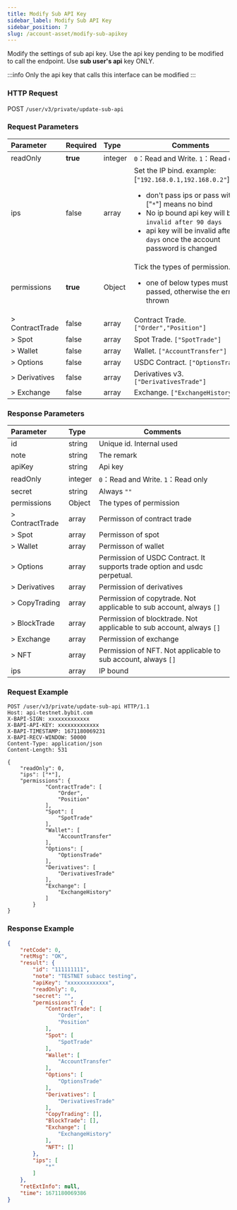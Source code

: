 ```yaml
---
title: Modify Sub API Key
sidebar_label: Modify Sub API Key
sidebar_position: 7
slug: /account-asset/modify-sub-apikey
---
```

Modify the settings of sub api key. Use the api key pending to be modified to call the endpoint. Use **sub user's api** key ONLY.

:::info
 Only the api key that calls this interface can be modified
:::

### HTTP Request
POST `/user/v3/private/update-sub-api`

### Request Parameters
| Parameter | Required | Type | Comments|
|:----- |:-------|:-----|------ |
|readOnly |<b>true</b> |integer |`0`：Read and Write. `1`：Read only |
|ips |false |array |Set the IP bind. example: [`"192.168.0.1,192.168.0.2"`]<b>note:</b><ul><li>don't pass ips or pass with ["`*`"] means no bind</li><li>No ip bound api key will be `invalid after 90 days`</li><li>api key will be invalid after `7 days` once the account password is changed</li></ul>|
|permissions |<b>true</b> |Object |Tick the types of permission.<ul><li> one of below types must be passed, otherwise the error is thrown</li></ul>|
|> ContractTrade |false |array |Contract Trade. `["Order","Position"]` |
|> Spot |false |array |Spot Trade. `["SpotTrade"]` |
|> Wallet |false |array |Wallet. `["AccountTransfer"]` |
|> Options |false |array |USDC Contract. `["OptionsTrade"]`|
|> Derivatives |false |array |Derivatives v3. `["DerivativesTrade"]`|
|> Exchange |false |array |Exchange. `["ExchangeHistory"]` |

### Response Parameters
| Parameter | Type | Comments|
|:----- |:-----|----- |
|id |string |Unique id. Internal used|
|note |string |The remark |
|apiKey |string |Api key |
|readOnly |integer |`0`：Read and Write. `1`：Read only |
|secret |string |Always `""` |
|permissions |Object |The types of permission |
|> ContractTrade |array |Permisson of contract trade |
|> Spot |array |Permisson of spot |
|> Wallet |array |Permisson of wallet |
|> Options |array |Permission of USDC Contract. It supports trade option and usdc perpetual. |
|> Derivatives |array |Permission of derivatives |
|> CopyTrading |array |Permission of copytrade. Not applicable to sub account, always `[]`|
|> BlockTrade |array |Permission of blocktrade. Not applicable to sub account, always `[]`|
|> Exchange |array |Permission of exchange |
|> NFT |array |Permission of NFT. Not applicable to sub account, always `[]` |
|ips |array |IP bound|

### Request Example

```http
POST /user/v3/private/update-sub-api HTTP/1.1
Host: api-testnet.bybit.com
X-BAPI-SIGN: xxxxxxxxxxxxx
X-BAPI-API-KEY: xxxxxxxxxxxxx
X-BAPI-TIMESTAMP: 1671180069231
X-BAPI-RECV-WINDOW: 50000
Content-Type: application/json
Content-Length: 531

{
    "readOnly": 0,
    "ips": ["*"],
    "permissions": {
            "ContractTrade": [
                "Order",
                "Position"
            ],
            "Spot": [
                "SpotTrade"
            ],
            "Wallet": [
                "AccountTransfer"
            ],
            "Options": [
                "OptionsTrade"
            ],
            "Derivatives": [
                "DerivativesTrade"
            ],
            "Exchange": [
                "ExchangeHistory"
            ]
        }
}
```

### Response Example

```json
{
    "retCode": 0,
    "retMsg": "OK",
    "result": {
        "id": "111111111",
        "note": "TESTNET subacc testing",
        "apiKey": "xxxxxxxxxxxxx",
        "readOnly": 0,
        "secret": "",
        "permissions": {
            "ContractTrade": [
                "Order",
                "Position"
            ],
            "Spot": [
                "SpotTrade"
            ],
            "Wallet": [
                "AccountTransfer"
            ],
            "Options": [
                "OptionsTrade"
            ],
            "Derivatives": [
                "DerivativesTrade"
            ],
            "CopyTrading": [],
            "BlockTrade": [],
            "Exchange": [
                "ExchangeHistory"
            ],
            "NFT": []
        },
        "ips": [
            "*"
        ]
    },
    "retExtInfo": null,
    "time": 1671180069386
}
```
